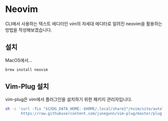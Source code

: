 # Neovim

CLI에서 사용하는 텍스트 에디터인 vim의 차세대 에디터로 알려진 neovim을 활용하는 방법을 작성해보겠습니다.



## 설치

MacOS에서...
```bash
brew install neovim
```

## Vim-Plug 설치

vim-plug은 vim에서 플러그인을 설치하기 위한 패키지 관리자입니다.

```bash
sh -c 'curl -fLo "${XDG_DATA_HOME:-$HOME/.local/share}"/nvim/site/autoload/plug.vim --create-dirs \
       https://raw.githubusercontent.com/junegunn/vim-plug/master/plug.vim'
```